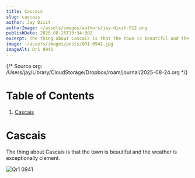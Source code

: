 ```yaml
---
title: Cascais
slug: cascais
author: Jay Dixit
authorImage: ~/assets/images/authors/jay-dixit-512.png
publishDate: 2025-08-25T13:34:00Z
excerpt: The thing about Cascais is that the town is beautiful and the weather is exceptionally clement.
image: ~/assets/images/posts/QR1-0941.jpg
imageAlt: Qr1 0941
---
```

{/* Source org: /Users/jay/Library/CloudStorage/Dropbox/roam/journal/2025-08-24.org */}


# Table of Contents

1.  [Cascais](#orgd65cd74)

# Cascais

The thing about Cascais is that the town is beautiful and the weather is exceptionally clement. 

<Image src={QR10941} alt="Qr1 0941" />

